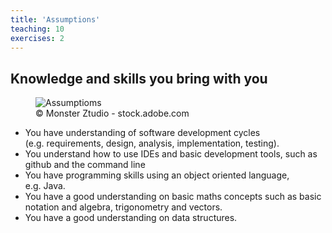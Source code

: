 ```yaml
---
title: 'Assumptions'
teaching: 10
exercises: 2
---
```



## Knowledge and skills you bring with you 

![&copy; Monster Ztudio - stock.adobe.com](fig/AdobeStock_408469027.jpeg){alt="Assumptioms"}

- You have understanding of software development cycles (e.g. requirements, design, analysis, implementation, testing).
- You understand how to use IDEs and basic development tools, such as github and the command line
- You have programming skills using an object oriented language, e.g. Java.
- You have a good understanding on basic maths concepts such as basic notation and algebra, trigonometry and vectors.
- You have a good understanding on data structures.

